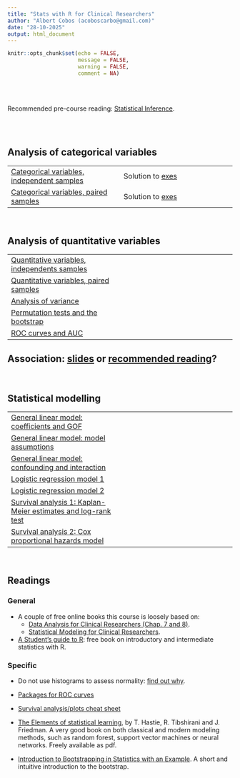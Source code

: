 ```yaml
---
title: "Stats with R for Clinical Researchers"
author: "Albert Cobos (acoboscarbo@gmail.com)"
date: "28-10-2025"
output: html_document
---
```



```r
knitr::opts_chunk$set(echo = FALSE, 
                      message = FALSE, 
                      warning = FALSE,
                      comment = NA)

```

\
\

Recommended pre-course reading: [Statistical Inference](https://acobos.github.io/DA/statistical-inference.html).

\
\


## Analysis of categorical variables

|  |  |
|------------------------------------|------------------------------------|
| [Categorical variables, independent samples](https://acobos.github.io/CDB_ed4/1_1_categ_indep.html#1) |Solution to [exes](1_1_categ_indep_exe_solution.R)  |  | 
[Categorical variables, paired samples](https://acobos.github.io/CDB_ed2/4_2_categ_paired.html)  |Solution to [exes](1_2_categ_paired_exe_solution.R)  |

\

## Analysis of quantitative variables

|  |  |
|------------------------------------|------------------------------------|
| [Quantitative variables, independents samples]()  |  |
| [Quantitative variables, paired samples]()  |  |
| [Analysis of variance]()  |  |
| [Permutation tests and the bootstrap]()  |  |
| [ROC curves and AUC]()  |  |



## Association: [slides](https://acobos.github.io/CDB_ed2/4_0_association.html#1) or [recommended reading](https://acobos.github.io/DA/assessing-relations.html)?

\

## Statistical modelling

|  |  |
|------------------------------------|------------------------------------|
| [General linear model: coefficients and GOF]() |  |
| [General linear model: model assumptions]() |  |
| [General linear model: confounding and interaction]() |  |
| [Logistic regression model 1]() |  |
| [Logistic regression model 2]() |  |
| [Survival analysis 1: Kaplan-Meier estimates and log-rank test]() |  |
| [Survival analysis 2: Cox proportional hazards model]() |  |

\

## Readings 

### General

- A couple of free online books this course is loosely based on:
  - [Data Analysis for Clinical Researchers (Chap. 7 and 8)](https://acobos.github.io/DA/index.html). 
  - [Statistical Modeling for Clinical Researchers](https://acobos.github.io/SM/index.html).

- [A Student’s guide to R](https://cran.r-project.org/doc/contrib/Horton+Pruim+Kaplan_MOSAIC-StudentGuide.pdf): free book on introductory and intermediate statistics with R.  


### Specific

- Do not use histograms to assess normality: [find out why](https://statisticsbyjim.com/basics/assessing-normality-histograms-probability-plots/).

- [Packages for ROC curves](https://rviews.rstudio.com/2019/03/01/some-r-packages-for-roc-curves/)

- [Survival analysis/plots cheat sheet](https://rpkgs.datanovia.com/survminer/survminer_cheatsheet.pdf)


- [The Elements of statistical learning](https://hastie.su.domains/ElemStatLearn/), by T. Hastie, R. Tibshirani and J. Friedman. A very good book on both classical and modern modeling methods, such as random forest, support vector machines or neural networks. Freely available as pdf.

- [Introduction to Bootstrapping in Statistics with an Example](https://statisticsbyjim.com/hypothesis-testing/bootstrapping/). A short and intuitive introduction to the bootstrap.
